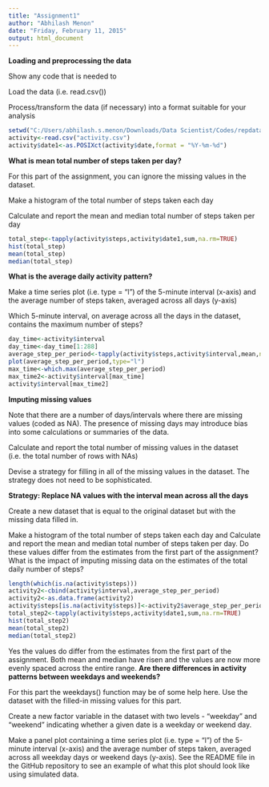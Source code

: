 ```yaml
---
title: "Assignment1"
author: "Abhilash Menon"
date: "Friday, February 11, 2015"
output: html_document
---
```


**Loading and preprocessing the data**

Show any code that is needed to

Load the data (i.e. read.csv())

Process/transform the data (if necessary) into a format suitable for your analysis

```r
setwd("C:/Users/abhilash.s.menon/Downloads/Data Scientist/Codes/repdata-data-activity")
activity<-read.csv("activity.csv")
activity$date1<-as.POSIXct(activity$date,format = "%Y-%m-%d")
```

**What is mean total number of steps taken per day?**

For this part of the assignment, you can ignore the missing values in the dataset.

Make a histogram of the total number of steps taken each day

Calculate and report the mean and median total number of steps taken per day

```r
total_step<-tapply(activity$steps,activity$date1,sum,na.rm=TRUE)
hist(total_step)
mean(total_step)
median(total_step)
```

**What is the average daily activity pattern?**

Make a time series plot (i.e. type = "l") of the 5-minute interval (x-axis) and the average number of steps taken, averaged across all days (y-axis)

Which 5-minute interval, on average across all the days in the dataset, contains the maximum number of steps?

```r
day_time<-activity$interval
day_time<-day_time[1:288]
average_step_per_period<-tapply(activity$steps,activity$interval,mean,na.rm=TRUE)
plot(average_step_per_period,type="l")
max_time<-which.max(average_step_per_period)
max_time2<-activity$interval[max_time]
activity$interval[max_time2]
```
**Imputing missing values**

Note that there are a number of days/intervals where there are missing values (coded as NA). The presence of missing days may introduce bias into some calculations or summaries of the data.

Calculate and report the total number of missing values in the dataset (i.e. the total number of rows with NAs)

Devise a strategy for filling in all of the missing values in the dataset. The strategy does not need to be sophisticated. 

**Strategy: Replace NA values with the interval mean across all the days**

Create a new dataset that is equal to the original dataset but with the missing data filled in.

Make a histogram of the total number of steps taken each day and Calculate and report the mean and median total number of steps taken per day. Do these values differ from the estimates from the first part of the assignment? What is the impact of imputing missing data on the estimates of the total daily number of steps?

```r
length(which(is.na(activity$steps)))
activity2<-cbind(activity$interval,average_step_per_period)
activity2<-as.data.frame(activity2)
activity$steps[is.na(activity$steps)]<-activity2$average_step_per_period[is.na(activity$steps)]
total_step2<-tapply(activity$steps,activity$date1,sum,na.rm=TRUE)
hist(total_step2)
mean(total_step2)
median(total_step2)
```
Yes the values do differ from the estimates from the first part of the assignment. Both mean and median have risen and the values are now more evenly spaced across the entire range.
**Are there differences in activity patterns between weekdays and weekends?**

For this part the weekdays() function may be of some help here. Use the dataset with the filled-in missing values for this part.

Create a new factor variable in the dataset with two levels - "weekday" and "weekend" indicating whether a given date is a weekday or weekend day.

Make a panel plot containing a time series plot (i.e. type = "l") of the 5-minute interval (x-axis) and the average number of steps taken, averaged across all weekday days or weekend days (y-axis). See the README file in the GitHub repository to see an example of what this plot should look like using simulated data.
